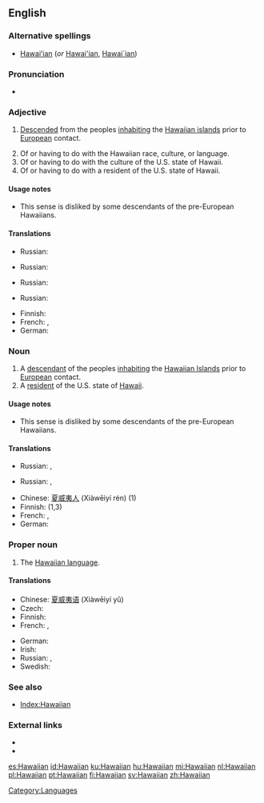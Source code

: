 ==English==

===Alternative spellings===
* [[Hawaiʻian]] (''or'' [[Hawai'ian]], [[Hawai`ian]])

===Pronunciation===
* {{SAMPA|[h@"waI@n]}}

===Adjective===
{{en-adj|-}}

# {{of a person}} [[descend|Descended]] from the peoples [[inhabiting]] the [[Hawaiian islands]] prior to [[European]] contact.
# Of or having to do with the Hawaiian race, culture, or language.
# Of or having to do with the culture of the U.S. state of Hawaii.
# Of or having to do with a resident of the U.S. state of Hawaii.

====Usage notes====
* {{sense|of a resident of Hawaii}} This sense is disliked by some descendants of the pre-European Hawaiians.

====Translations====
{{trans-top|descended from the peoples inhabiting the Hawaiian islands prior to European contact}}
{{trans-mid}}
* Russian: {{t|ru|гавайский|tr=gavájskij|sc=Cyrl}}
{{trans-bottom}}

{{trans-top|of or having to do with the Hawaiian race, culture, or language}}
{{trans-mid}}
* Russian: {{t|ru|гавайский|tr=gavájskij|sc=Cyrl}}
{{trans-bottom}}

{{trans-top|of or having to do with the culture of the U.S. state of Hawaii}}
{{trans-mid}}
* Russian: {{t|ru|гавайский|tr=gavájskij|sc=Cyrl}}
{{trans-bottom}}

{{trans-top|of or having to do with a resident of the U.S. state of Hawaii}}
{{trans-mid}}
* Russian: {{t|ru|гавайский|tr=gavájskij|sc=Cyrl}}
{{trans-bottom}}

{{checktrans-top}}
* Finnish: {{t+|fi|havaijilainen}}
* French: {{t+|fr|hawaïen|m}}, {{t+|fr|hawaiien|m}}
* German: {{t-|de|hawaiianisch}}
{{checktrans-bottom}}

===Noun===
{{en-noun}}

# A [[descendant]] of the peoples [[inhabiting]] the [[w:Hawaiian Islands|Hawaiian Islands]] prior to [[European]] contact.
# A [[resident]] of the U.S. state of [[Hawaii]].

====Usage notes====
* {{sense|a resident of Hawaii}} This sense is disliked by some descendants of the pre-European Hawaiians.

====Translations====
{{trans-top|a descendant of the peoples inhabiting the Hawaiian Islands prior to European contact}}
{{trans-mid}}
* Russian: {{t|ru|гаваец|m|tr=gaváets|sc=Cyrl}},  {{t|ru|гавайка|f|tr=gavájka|sc=Cyrl}}
{{trans-bottom}}

{{trans-top|a resident of the U.S. state of Hawaii}}
{{trans-mid}}
* Russian: {{t|ru|гаваец|m|tr=gaváets|sc=Cyrl}},  {{t|ru|гавайка|f|tr=gavájka|sc=Cyrl}}
{{trans-bottom}}

{{checktrans-top}}
* Chinese: [[夏威夷人]] (Xiàwēiyí rén) (1)
* Finnish: {{t+|fi|havaijilainen}} (1,3)
* French: {{t-|fr|Hawaïen|m}}, {{t-|fr|Hawaiien|m}}
* German: {{t|de|Hawaiianer|m}}
{{checktrans-bottom}}

===Proper noun===
{{en-proper noun}}

# The [[Hawaiian language]].

====Translations====
{{trans-top|Hawaiian language}}
* Chinese: [[夏威夷语]] (Xiàwēiyí yǔ)
* Czech: {{t-|cs|havajština|f}}
* Finnish: {{t+|fi|havaiji}}
* French: {{t+|fr|hawaïen|m}},  {{t+|fr|hawaiien|m}}
{{trans-mid}}
* German: {{t|de|Hawaiianisch|n}}
* Irish: {{t-|ga|Haváis|xs=Irish}}
* Russian: {{t|ru|гавайский язык|m|tr=gavájskij jazýk|sc=Cyrl}},  {{t|ru|гавайский|m|tr=gavájskij|sc=Cyrl}}
* Swedish: {{t+|sv|hawaiiska}}
{{trans-bottom}}

===See also===
* [[Index:Hawaiian]]

===External links===
* {{pedialite}}
* {{ethnologue|code=haw}}

[[Category:Languages]]

[[es:Hawaiian]]
[[id:Hawaiian]]
[[ku:Hawaiian]]
[[hu:Hawaiian]]
[[mi:Hawaiian]]
[[nl:Hawaiian]]
[[pl:Hawaiian]]
[[pt:Hawaiian]]
[[fi:Hawaiian]]
[[sv:Hawaiian]]
[[zh:Hawaiian]]